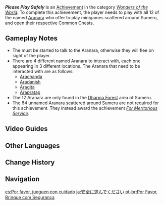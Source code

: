 {{Achievement Infobox
|id           = 81244
|order id     = 1230
|category     = Wonders of the World
|description  = Play with the [[Aranara]] in the forest.
|requirements = Play all 12 minigames with named [[Aranara]] scattered around Sumeru and open their reward chests
|primogems    = 5
|tracking     = 
|topic        = 
|hidden       = 1
|type         = Exploration
}}
'''''Please Play Safely''''' is an [[Achievement]] in the category ''[[Wonders of the World]]''. To complete this achievement, the player needs to play with all 12 of the named [[Aranara]] who offer to play minigames scattered around Sumeru, and open their respective Common Chests.<!--To verify, as some chests need to be opened while some can be left unopened-->

==Gameplay Notes==
* The {{Quest|Aranyaka}} must be started to talk to the Aranara, otherwise they will flee on sight of the player.
* There are 4 different named Aranara to interact with, each one appearing in 3 different locations. The Aranara that need to be interacted with are as follows:
** [[Arachanda]]
** [[Aradanish]]
** [[Aragita]]
** [[Arapratap]]
* The 12 Aranara are only found in the [[Dharma Forest]] area of Sumeru.
* The 64 unnamed Aranara scattered around Sumeru are not required for this achievement. They instead award the achievement ''[[For Meritorious Service]]''.
<!--
==Trivia==
-->
==Video Guides==
{{EVT
|video1   = BMb4-eViy94
|caption1 = "Please Play Safely" Achievement Guide

|video2   = https://youtu.be/dxaw-DccepM
|caption2 = Hidden Achievement: Please Play Safely
}}

==Other Languages==
{{Other Languages
|en      = Please Play Safely
|zhs     = 请安全玩耍
|zhs_rm  = Qǐng Ānquán Wánshuǎ
|zht     = 請安全玩耍
|zht_rm  = Qǐng Ānquán Wánshuǎ
|zh_tl   = Please Play Safely
|ja      = 安全に遊んでください
|ja_rm   = Anzen ni Asonde Kudasai
|ja_tl   = Please Play Safely
|ko      = 놀 때도 안전제일
|ko_tl   = Safety First When Playing
|es      = Por favor, jueguen con cuidado
|es_tl   = Please Play Carefully
|fr      = Attention en jouant
|fr_tl   = Be Careful While Playing
|ru      = Будь осторожней!
|ru_tl   = Be Careful!
|th      = กรุณาเล่นอย่างปลอดภัย
|th_rm   = 
|th_tl   = 
|vi      = Hãy Vui Chơi An Toàn
|vi_tl   = 
|de      = Sei vorsichtig beim Spielen
|de_tl   = Be Careful While Playing
|id      = Tolong, Mainnya Hati-Hati!
|id_tl   = Please, Play Safely!
|pt      = Por Favor, Brinque com Segurança
|pt_tl   = 
|tr      = Lütfen Güvenli Bir Şekilde Oyna
|tr_tl   = Please Play in a Safe Way
|it      = Giocare in sicurezza
|it_tl   = 
}}

==Change History==
{{Change History|3.0}}
<!--
==References==
{{Reflist}}
-->
==Navigation==
{{Achievement Navbox}}

[[es:Por favor, jueguen con cuidado]]
[[ja:安全に遊んでください]]
[[pt-br:Por Favor, Brinque com Segurança]]